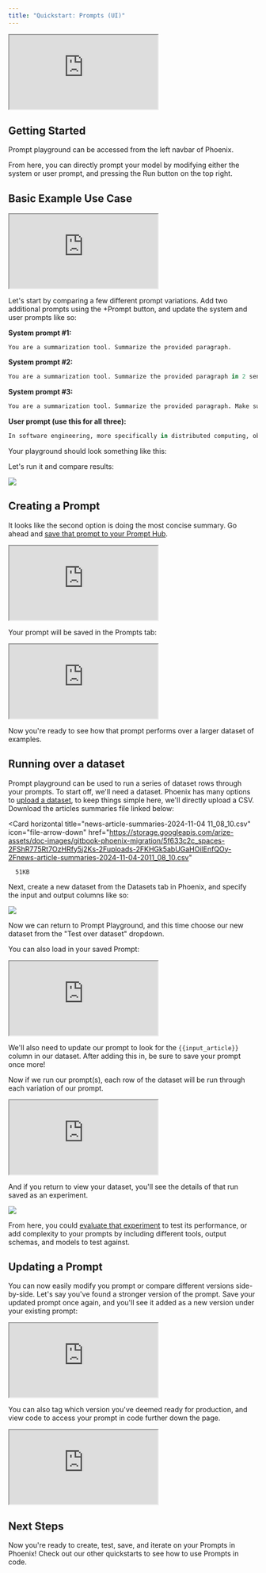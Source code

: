```yaml
---
title: "Quickstart: Prompts (UI)"
---
```


<Frame caption="">
      <iframe src="https://cdn.iframe.ly/Ns0Lq6t" allowFullScreen width={1000} height={420} allow="encrypted-media *;"></iframe>
</Frame>

## Getting Started

Prompt playground can be accessed from the left navbar of Phoenix.

From here, you can directly prompt your model by modifying either the system or user prompt, and pressing the Run button on the top right.

## Basic Example Use Case

<Frame caption="">
      <iframe src="https://cdn.iframe.ly/ymNVz04" allowFullScreen width={1000} height={420} allow="encrypted-media *;"></iframe>
</Frame>

Let's start by comparing a few different prompt variations. Add two additional prompts using the +Prompt button, and update the system and user prompts like so:

**System prompt #1:**

```
You are a summarization tool. Summarize the provided paragraph.
```

**System prompt #2:**

```python
You are a summarization tool. Summarize the provided paragraph in 2 sentences or less.
```

**System prompt #3:**

```python
You are a summarization tool. Summarize the provided paragraph. Make sure not to leave out any key points.
```

**User prompt (use this for all three):**

```python
In software engineering, more specifically in distributed computing, observability is the ability to collect data about programs' execution, modules' internal states, and the communication among components.[1][2] To improve observability, software engineers use a wide range of logging and tracing techniques to gather telemetry information, and tools to analyze and use it. Observability is foundational to site reliability engineering, as it is the first step in triaging a service outage. One of the goals of observability is to minimize the amount of prior knowledge needed to debug an issue.
```

Your playground should look something like this:

Let's run it and compare results:

<Frame caption="">
  <img src="https://storage.googleapis.com/arize-phoenix-assets/assets/images/phoenix-docs-images/d9e6aeee-image.jpeg" />
</Frame>

## Creating a Prompt

It looks like the second option is doing the most concise summary. Go ahead and [save that prompt to your Prompt Hub](/phoenix/prompt-engineering/how-to-prompts/create-a-prompt).

<Frame caption="">
      <iframe src="https://cdn.iframe.ly/MlUOwGR" allowFullScreen width={1000} height={420} allow="encrypted-media *;"></iframe>
</Frame>

Your prompt will be saved in the Prompts tab:

<Frame caption="">
      <iframe src="https://cdn.iframe.ly/lXoLAiz" allowFullScreen width={1000} height={420} allow="encrypted-media *;"></iframe>
</Frame>

Now you're ready to see how that prompt performs over a larger dataset of examples.

## Running over a dataset

Prompt playground can be used to run a series of dataset rows through your prompts. To start off, we'll need a dataset. Phoenix has many options to [upload a dataset](/phoenix/datasets-and-experiments/how-to-datasets), to keep things simple here, we'll directly upload a CSV. Download the articles summaries file linked below:

<Card
      horizontal
      title="news-article-summaries-2024-11-04 11_08_10.csv"
      icon="file-arrow-down"
      href="https://storage.googleapis.com/arize-assets/doc-images/gitbook-phoenix-migration/5f633c2c_spaces-2FShR775Rt7OzHRfy5j2Ks-2Fuploads-2FKHGk5abUGaHOilEnfQOy-2Fnews-article-summaries-2024-11-04-2011_08_10.csv"
>
      51KB
</Card>

Next, create a new dataset from the Datasets tab in Phoenix, and specify the input and output columns like so:

<Frame caption="Uploading a CSV dataset">
  <img src="https://storage.googleapis.com/arize-phoenix-assets/assets/images/phoenix-docs-images/08dff8aa-image.jpeg" />
</Frame>


Now we can return to Prompt Playground, and this time choose our new dataset from the "Test over dataset" dropdown.

You can also load in your saved Prompt:

<Frame caption="">
      <iframe src="https://cdn.iframe.ly/oN2zM0f" allowFullScreen width={1000} height={420} allow="encrypted-media *;"></iframe>
</Frame>

We'll also need to update our prompt to look for the `{{input_article}}` column in our dataset. After adding this in, be sure to save your prompt once more!

Now if we run our prompt(s), each row of the dataset will be run through each variation of our prompt.

<Frame caption="">
      <iframe src="https://cdn.iframe.ly/7RlsHji" allowFullScreen width={1000} height={420} allow="encrypted-media *;"></iframe>
</Frame>

And if you return to view your dataset, you'll see the details of that run saved as an experiment.

<Frame caption="">
  <img src="https://storage.googleapis.com/arize-phoenix-assets/assets/images/phoenix-docs-images/c7c8e1ca-image.jpeg" />
</Frame>

From here, you could [evaluate that experiment](/phoenix/datasets-and-experiments/how-to-experiments#how-to-use-evaluators) to test its performance, or add complexity to your prompts by including different tools, output schemas, and models to test against.

## Updating a Prompt

You can now easily modify you prompt or compare different versions side-by-side. Let's say you've found a stronger version of the prompt. Save your updated prompt once again, and you'll see it added as a new version under your existing prompt:

<Frame caption="">
      <iframe src="https://cdn.iframe.ly/dfXn4OY" allowFullScreen width={1000} height={420} allow="encrypted-media *;"></iframe>
</Frame>

You can also tag which version you've deemed ready for production, and view code to access your prompt in code further down the page.

<Frame caption="">
      <iframe src="https://cdn.iframe.ly/6N9rEnF" allowFullScreen width={1000} height={420} allow="encrypted-media *;"></iframe>
</Frame>

## Next Steps

Now you're ready to create, test, save, and iterate on your Prompts in Phoenix! Check out our other quickstarts to see how to use Prompts in code.


